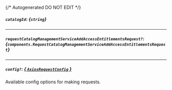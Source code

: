 {/* Autogenerated DO NOT EDIT  */}

##### `catalogId`: *{`string`}*

---
##### `requestCatalogManagementServiceAddAccessEntitlementsRequest?`: *{`components.RequestCatalogManagementServiceAddAccessEntitlementsRequest`}*
<Collapsible openLabel={Labels.showProperties} closeLabel={Labels.hideProperties}>
    <RequestCatalogManagementServiceAddAccessEntitlementsRequest/>
</Collapsible>

---
##### `config?`: [*{ `AxiosRequestConfig` }*](https://axios-http.com/docs/req_config)
Available config options for making requests.


